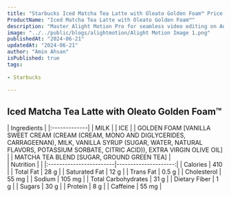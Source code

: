 ```yaml
---
title: "Starbucks Iced Matcha Tea Latte with Oleato Golden Foam™ Price & Calories"
ProductName: "Iced Matcha Tea Latte with Oleato Golden Foam™" 
description: "Master Alight Motion Pro for seamless video editing on Android, iOS, and Tablets with our ultimate guide, unlocking advanced features and elevating your skills in 2024!"
image: "../../public/blogs/alightmotion/Alight Motion Image 1.png"
publishedAt: "2024-06-21"
updatedAt: "2024-06-21"
author: "Amin Ahsan"
isPublished: true
tags:
 
- Starbucks
      
---
```


## Iced Matcha Tea Latte with Oleato Golden Foam™ 
  
<div className="tables-container">
  <div className="table-wrapper">
    | Ingredients  |
    |:-------------|
    | MILK |
    | ICE |
    | GOLDEN FOAM [VANILLA SWEET CREAM (CREAM (CREAM, MONO AND DIGLYCERIDES, CARRAGEENAN), MILK, VANILLA SYRUP (SUGAR, WATER, NATURAL FLAVORS, POTASSIUM SORBATE, CITRIC ACID)), EXTRA VIRGIN OLIVE OIL] |
    | MATCHA TEA BLEND [SUGAR, GROUND GREEN TEA] |
  </div>
  <div className="table-wrapper">
    | Nutrition               |                      |  
    |:------------------------|---------------------:|
    | Calories                | 410                  |
    | Total Fat               | 28 g                 |
    | Saturated Fat           | 12 g                 |
    | Trans Fat               | 0.5 g                |
    | Cholesterol             | 55 mg                |
    | Sodium                  | 105 mg               |
    | Total Carbohydrates     | 31 g                 |
    | Dietary Fiber           | 1 g                  |
    | Sugars                  | 30 g                 |
    | Protein                 | 8 g                  |
    | Caffeine                | 55  mg                |
  </div>
</div>

<style jsx>{`
  .tables-container {
    display: flex;
    flex-direction: row;
    gap: 30px;
  }
  .table-wrapper {
    width: 500px; /* Adjust as needed */
  }
  @media (max-width: 768px) {
    .tables-container {
      flex-direction: column;
      gap: 0px; /* Adjust as needed */
    }
    .table-wrapper {
      width: 100%; /* Adjust as needed */
    }
  }
`}</style>
